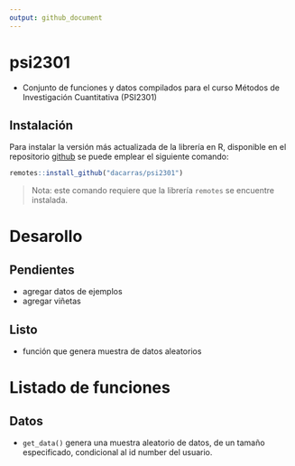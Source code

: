 ```yaml
---
output: github_document
---
```


# psi2301

- Conjunto de funciones y datos compilados para el curso Métodos de Investigación Cuantitativa (PSI2301)


## Instalación

Para instalar la versión más actualizada de la librería en R, disponible en el repositorio [github](https://github.com/dacarras/psi2301) se puede emplear el siguiente comando:

``` r
remotes::install_github("dacarras/psi2301")
```

>Nota: este comando requiere que la librería `remotes` se encuentre instalada.

# Desarollo

## Pendientes

- agregar datos de ejemplos
- agregar viñetas


## Listo

- función que genera muestra de datos aleatorios

# Listado de funciones

## Datos

- `get_data()` genera una muestra aleatorio de datos, de un tamaño especificado, condicional al id number del usuario.

